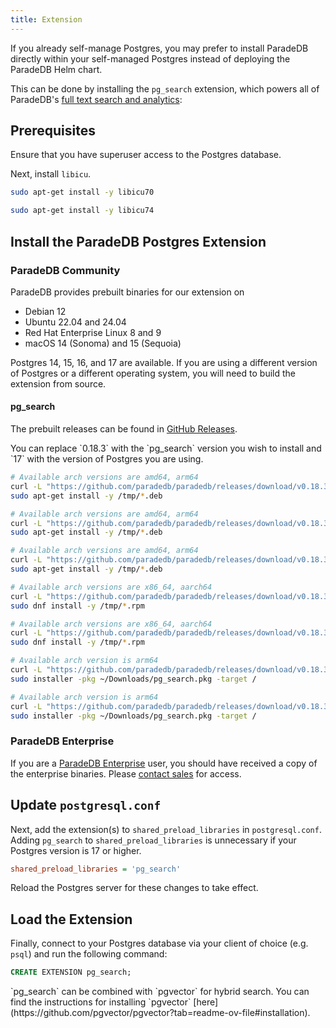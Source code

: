 ```yaml
---
title: Extension
---
```


If you already self-manage Postgres, you may prefer to install ParadeDB directly within your self-managed
Postgres instead of deploying the ParadeDB Helm chart.

This can be done by installing the `pg_search` extension, which powers all of ParadeDB's [full text search and analytics](/documentation):

## Prerequisites

Ensure that you have superuser access to the Postgres database.

Next, install `libicu`.

<CodeGroup>

```bash Ubuntu 20.04 or 22.04
sudo apt-get install -y libicu70
```

```bash Ubuntu 24.04
sudo apt-get install -y libicu74
```

</CodeGroup>

## Install the ParadeDB Postgres Extension

### ParadeDB Community

ParadeDB provides prebuilt binaries for our extension on

- Debian 12
- Ubuntu 22.04 and 24.04
- Red Hat Enterprise Linux 8 and 9
- macOS 14 (Sonoma) and 15 (Sequoia)

Postgres 14, 15, 16, and 17 are available. If you are using a different version of Postgres or a different operating system, you will need to build the extension from source.

#### pg_search

The prebuilt releases can be found in [GitHub Releases](https://github.com/paradedb/paradedb/releases/latest).

<Note>
  You can replace `0.18.3` with the `pg_search` version you wish to install and
  `17` with the version of Postgres you are using.
</Note>

<CodeGroup>

```bash Ubuntu 24.04
# Available arch versions are amd64, arm64
curl -L "https://github.com/paradedb/paradedb/releases/download/v0.18.3/postgresql-17-pg-search_0.18.3-1PARADEDB-noble_amd64.deb" -o /tmp/pg_search.deb
sudo apt-get install -y /tmp/*.deb
```

```bash Ubuntu 22.04
# Available arch versions are amd64, arm64
curl -L "https://github.com/paradedb/paradedb/releases/download/v0.18.3/postgresql-17-pg-search_0.18.3-1PARADEDB-jammy_amd64.deb" -o /tmp/pg_search.deb
sudo apt-get install -y /tmp/*.deb
```

```bash Debian 12
# Available arch versions are amd64, arm64
curl -L "https://github.com/paradedb/paradedb/releases/download/v0.18.3/postgresql-17-pg-search_0.18.3-1PARADEDB-bookworm_amd64.deb" -o /tmp/pg_search.deb
sudo apt-get install -y /tmp/*.deb
```

```bash RHEL 9
# Available arch versions are x86_64, aarch64
curl -L "https://github.com/paradedb/paradedb/releases/download/v0.18.3/pg_search_17-0.18.3-1PARADEDB.el9.x86_64.rpm" -o /tmp/pg_search.rpm
sudo dnf install -y /tmp/*.rpm
```

```bash RHEL 8
# Available arch versions are x86_64, aarch64
curl -L "https://github.com/paradedb/paradedb/releases/download/v0.18.3/pg_search_17-0.18.3-1PARADEDB.el8.x86_64.rpm" -o /tmp/pg_search.rpm
sudo dnf install -y /tmp/*.rpm
```

```bash macOS 15 (Sequoia)
# Available arch version is arm64
curl -L "https://github.com/paradedb/paradedb/releases/download/v0.18.3/pg_search@17--0.18.3.arm64_sequoia.pkg" -o ~/Downloads/pg_search.pkg
sudo installer -pkg ~/Downloads/pg_search.pkg -target /
```

```bash macOS 14 (Sonoma)
# Available arch version is arm64
curl -L "https://github.com/paradedb/paradedb/releases/download/v0.18.3/pg_search@17--0.18.3.arm64_sonoma.pkg" -o ~/Downloads/pg_search.pkg
sudo installer -pkg ~/Downloads/pg_search.pkg -target /
```

</CodeGroup>

### ParadeDB Enterprise

If you are a [ParadeDB Enterprise](/deploy/enterprise) user, you should have received a copy of the enterprise binaries. Please [contact sales](mailto:sales@paradedb.com) for access.

## Update `postgresql.conf`

Next, add the extension(s) to `shared_preload_libraries` in `postgresql.conf`. Adding `pg_search` to `shared_preload_libraries` is unnecessary if your Postgres version is 17 or higher.

```ini
shared_preload_libraries = 'pg_search'
```

Reload the Postgres server for these changes to take effect.

## Load the Extension

Finally, connect to your Postgres database via your client of choice (e.g. `psql`) and run the following command:

```sql
CREATE EXTENSION pg_search;
```

<Note>
  `pg_search` can be combined with `pgvector` for hybrid search. You can find
  the instructions for installing `pgvector`
  [here](https://github.com/pgvector/pgvector?tab=readme-ov-file#installation).
</Note>
